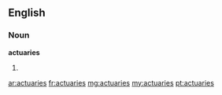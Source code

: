 ==English==

===Noun===
'''actuaries'''
# {{plural of|actuary}}

[[ar:actuaries]]
[[fr:actuaries]]
[[mg:actuaries]]
[[my:actuaries]]
[[pt:actuaries]]